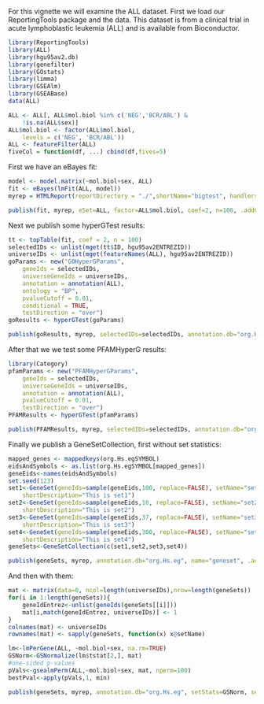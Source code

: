 For this vignette we will examine the ALL dataset.  First we load our ReportingTools  package and the data.  This dataset is from a clinical trial in acute lymphoblastic leukemia (ALL) and  is available from Bioconductor.  

```r
library(ReportingTools)
library(ALL)
library(hgu95av2.db)
library(genefilter)
library(GOstats)
library(limma)
library(GSEAlm)
library(GSEABase)
data(ALL)

ALL <- ALL[, ALL$mol.biol %in% c('NEG','BCR/ABL') &
    !is.na(ALL$sex)]
ALL$mol.biol <- factor(ALL$mol.biol, 
    levels = c('NEG', 'BCR/ABL'))
ALL <- featureFilter(ALL)
fiveCol = function(df, ...) cbind(df,fives=5)
```
First we have an eBayes fit:

```r
model <- model.matrix(~mol.biol+sex, ALL)
fit <- eBayes(lmFit(ALL, model))
myrep = HTMLReport(reportDirectory = "./",shortName="bigtest", handlers = ReportingTools:::knitrHandlers)

publish(fit, myrep, eSet=ALL, factor=ALL$mol.biol, coef=2, n=100, .addColumns = fiveCol)
```

Next we publish some hyperGTest results:

```r
tt <- topTable(fit, coef = 2, n = 100)
selectedIDs <- unlist(mget(tt$ID, hgu95av2ENTREZID))
universeIDs <- unlist(mget(featureNames(ALL), hgu95av2ENTREZID))
goParams <- new("GOHyperGParams", 
    geneIds = selectedIDs, 
    universeGeneIds = universeIDs, 
    annotation = annotation(ALL), 
    ontology = "BP", 
    pvalueCutoff = 0.01,
    conditional = TRUE, 
    testDirection = "over")
goResults <- hyperGTest(goParams)

publish(goResults, myrep, selectedIDs=selectedIDs, annotation.db="org.Hs.eg", .addColumns = list(addReportColumns, fiveCol))
```

After that we we test some PFAMHyperG results:

```r
library(Category)
pfamParams <- new("PFAMHyperGParams", 
    geneIds = selectedIDs, 
    universeGeneIds = universeIDs, 
    annotation = annotation(ALL),  
    pvalueCutoff = 0.01,
    testDirection = "over")
PFAMResults <- hyperGTest(pfamParams)

publish(PFAMResults, myrep, selectedIDs=selectedIDs, annotation.db="org.Hs.eg",categorySize=3, .addColumns = fiveCol)
```

Finally we publish a GeneSetCollection, first without set statistics:


```r
mapped_genes <- mappedkeys(org.Hs.egSYMBOL)
eidsAndSymbols <- as.list(org.Hs.egSYMBOL[mapped_genes])
geneEids<-names(eidsAndSymbols)
set.seed(123)
set1<-GeneSet(geneIds=sample(geneEids,100, replace=FALSE), setName="set1", 
	shortDescription="This is set1")
set2<-GeneSet(geneIds=sample(geneEids,10, replace=FALSE), setName="set2",  
	shortDescription="This is set2")
set3<-GeneSet(geneIds=sample(geneEids,37, replace=FALSE), setName="set3",  
	shortDescription="This is set3")
set4<-GeneSet(geneIds=sample(geneEids,300, replace=FALSE), setName="set4", 
	shortDescription="This is set4")
geneSets<-GeneSetCollection(c(set1,set2,set3,set4))

publish(geneSets, myrep, annotation.db="org.Hs.eg", name="geneset", .addColumns=fiveCol)
```

And then with them:
```r
mat <- matrix(data=0, ncol=length(universeIDs),nrow=length(geneSets))
for(i in 1:length(geneSets)){
	geneIdEntrez<-unlist(geneIds(geneSets[[i]]))
	mat[i,match(geneIdEntrez, universeIDs)] <- 1
}
colnames(mat) <- universeIDs
rownames(mat) <- sapply(geneSets, function(x) x@setName)

lm<-lmPerGene(ALL, ~mol.biol+sex, na.rm=TRUE)
GSNorm<-GSNormalize(lm$tstat[2,], mat)
#one-sided p-values
pVals<-gsealmPerm(ALL,~mol.biol+sex, mat, nperm=100)  
bestPval<-apply(pVals,1, min)

publish(geneSets, myrep, annotation.db="org.Hs.eg", setStats=GSNorm, setPValues=2*bestPval, name="gsea", .addColumns = fiveCol)
```

